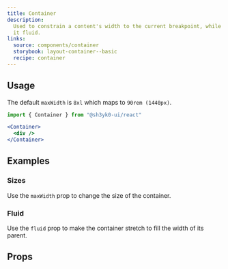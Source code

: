 ```yaml
---
title: Container
description:
  Used to constrain a content's width to the current breakpoint, while keeping
  it fluid.
links:
  source: components/container
  storybook: layout-container--basic
  recipe: container
---
```


<ExampleTabs name="container-basic" />

## Usage

The default `maxWidth` is `8xl` which maps to `90rem (1440px)`.

```jsx
import { Container } from "@sh3yk0-ui/react"
```

```jsx
<Container>
  <div />
</Container>
```

## Examples

### Sizes

Use the `maxWidth` prop to change the size of the container.

<ExampleTabs name="container-with-sizes" />

### Fluid

Use the `fluid` prop to make the container stretch to fill the width of its
parent.

<ExampleTabs name="container-with-fluid" />

## Props

<PropTable component="Container" part="Container" />
